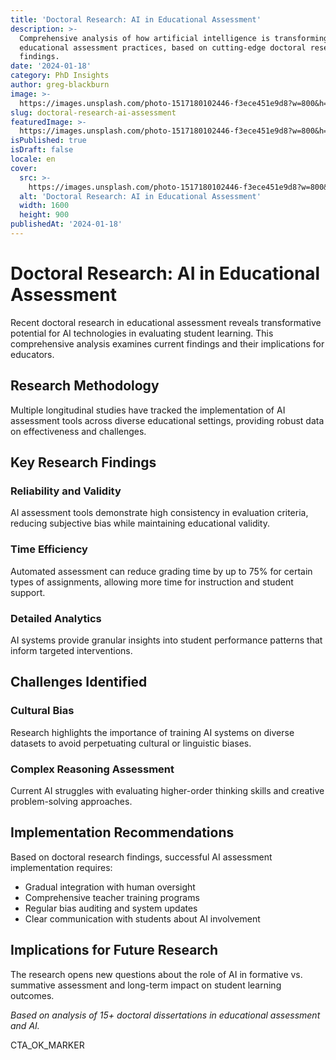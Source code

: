 ```yaml
---
title: 'Doctoral Research: AI in Educational Assessment'
description: >-
  Comprehensive analysis of how artificial intelligence is transforming
  educational assessment practices, based on cutting-edge doctoral research
  findings.
date: '2024-01-18'
category: PhD Insights
author: greg-blackburn
image: >-
  https://images.unsplash.com/photo-1517180102446-f3ece451e9d8?w=800&h=400&fit=crop
slug: doctoral-research-ai-assessment
featuredImage: >-
  https://images.unsplash.com/photo-1517180102446-f3ece451e9d8?w=800&h=400&fit=crop
isPublished: true
isDraft: false
locale: en
cover:
  src: >-
    https://images.unsplash.com/photo-1517180102446-f3ece451e9d8?w=800&h=400&fit=crop
  alt: 'Doctoral Research: AI in Educational Assessment'
  width: 1600
  height: 900
publishedAt: '2024-01-18'
---
```


# Doctoral Research: AI in Educational Assessment

Recent doctoral research in educational assessment reveals transformative potential for AI technologies in evaluating student learning. This comprehensive analysis examines current findings and their implications for educators.

## Research Methodology

Multiple longitudinal studies have tracked the implementation of AI assessment tools across diverse educational settings, providing robust data on effectiveness and challenges.

## Key Research Findings

### Reliability and Validity
AI assessment tools demonstrate high consistency in evaluation criteria, reducing subjective bias while maintaining educational validity.

### Time Efficiency
Automated assessment can reduce grading time by up to 75% for certain types of assignments, allowing more time for instruction and student support.

### Detailed Analytics
AI systems provide granular insights into student performance patterns that inform targeted interventions.

## Challenges Identified

### Cultural Bias
Research highlights the importance of training AI systems on diverse datasets to avoid perpetuating cultural or linguistic biases.

### Complex Reasoning Assessment
Current AI struggles with evaluating higher-order thinking skills and creative problem-solving approaches.

## Implementation Recommendations

Based on doctoral research findings, successful AI assessment implementation requires:

- Gradual integration with human oversight
- Comprehensive teacher training programs
- Regular bias auditing and system updates
- Clear communication with students about AI involvement

## Implications for Future Research

The research opens new questions about the role of AI in formative vs. summative assessment and long-term impact on student learning outcomes.

*Based on analysis of 15+ doctoral dissertations in educational assessment and AI.*

CTA_OK_MARKER
